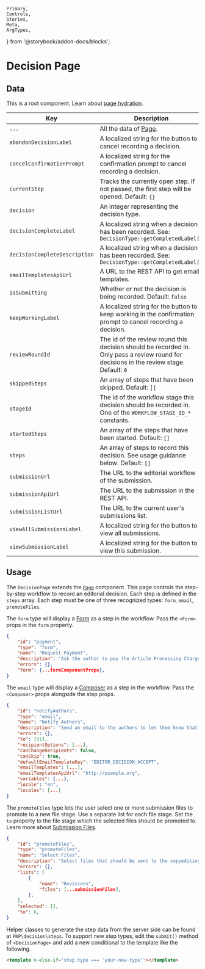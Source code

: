 	Primary,
	Controls,
	Stories,
	Meta,
	ArgTypes,
} from '@storybook/addon-docs/blocks';


<Meta of={DecisionPageStories} />

# Decision Page

## Data

This is a root component. Learn about [page hydration](#/pages/pages).

| Key | Description |
| --- | --- |
| `...` | All the data of [Page](#/component/Page). |
| `abandonDecisionLabel` | A localized string for the button to cancel recording a decision. |
| `cancelConfirmationPrompt` | A localized string for the confirmation prompt to cancel recording a decision. |
| `currentStep` | Tracks the currently open step. If not passed, the first step will be opened. Default: `{}` |
| `decision` | An integer representing the decision type. |
| `decisionCompleteLabel` | A localized string when a decision has been recorded. See: `DecisionType::getCompletedLabel()` |
| `decisionCompleteDescription` | A localized string when a decision has been recorded. See: `DecisionType::getCompletedLabel()` |
| `emailTemplatesApiUrl` | A URL to the REST API to get email templates. |
| `isSubmitting` | Whether or not the decision is being recorded. Default: `false` |
| `keepWorkingLabel` | A localized string for the button to keep working in the confirmation prompt to cancel recording a decision. |
| `reviewRoundId` | The id of the review round this decision should be recorded in. Only pass a review round for decisions in the review stage. Default: `0` |
| `skippedSteps` | An array of steps that have been skipped. Default: `[]` |
| `stageId` | The id of the workflow stage this decision should be recorded in. One of the `WORKFLOW_STAGE_ID_*` constants. |
| `startedSteps` | An array of the steps that have been started. Default: `[]` |
| `steps` | An array of steps to record this decision. See usage guidance below. Default: `[]` |
| `submissionUrl` | The URL to the editorial workflow of the submission. |
| `submissionApiUrl` | The URL to the submission in the REST API. |
| `submissionListUrl` | The URL to the current user's submissions list. |
| `viewAllSubmissionsLabel` | A localized string for the button to view all submissions. |
| `viewSubmissionLabel` | A localized string for the button to view this submission. |

## Usage

The `DecisionPage` extends the [`Page`](#/component/Page) component. This page controls the step-by-step workflow to record an editorial decision. Each step is defined in the `steps` array. Each step must be one of three recognized types: `form`, `email`, `promoteFiles`.

The `form` type will display a [Form](#/component/Form) as a step in the workflow. Pass the `<Form>` props in the `form` property.

```json
{
    "id": "payment",
    "type": "form",
    "name": "Request Payment",
    "description": "Ask the author to pay the Article Processing Charge (USD $150) now or waive the fee.",
    "errors": {},
    "form": {...formComponentProps},
}
```

The `email` type will display a [Composer](#/component/Composer) as a step in the workflow. Pass the `<Composer>` props alongside the step props.

```json
{
    "id": "notifyAuthors",
    "type": "email",
    "name": "Notify Authors",
    "description": "Send an email to the authors to let them know that their submission has been accepted for publication.",
    "errors": {},
    "to": [31],
    "recipientOptions": [...],
    "canChangeRecipients": false,
    "canSkip": true,
    "defaultEmailTemplateKey": "EDITOR_DECISION_ACCEPT",
    "emailTemplates": [...],
    "emailTemplatesApiUrl": "http://example.org",
    "variables": {...},
    "locale": "en",
    "locales": [...]
}
```

The `promoteFiles` type lets the user select one or more submission files to promote to a new file stage. Use a separate list for each file stage. Set the `to` property to the file stage which the selected files should be promoted to. Learn more about [Submission Files](https://docs.pkp.sfu.ca/dev/documentation/en/submission-files).

```json
{
    "id": "promoteFiles",
    "type": "promoteFiles",
    "name": "Select Files",
    "description": "Select files that should be sent to the copyediting stage.",
    "errors": {},
    "lists": [
        {
            "name": "Revisions",
            "files": [...submissionFiles],
        },
    ],
    "selected": [],
    "to": 6,
}
```

Helper classes to generate the step data from the server side can be found at `PKP\decision\steps`. To support new step types, edit the `submit()` method of `<DecisionPage>` and add a new conditional to the template like the following.

```html
<template v-else-if="step.type === 'your-new-type'"></template>
```

<ArgTypes />
